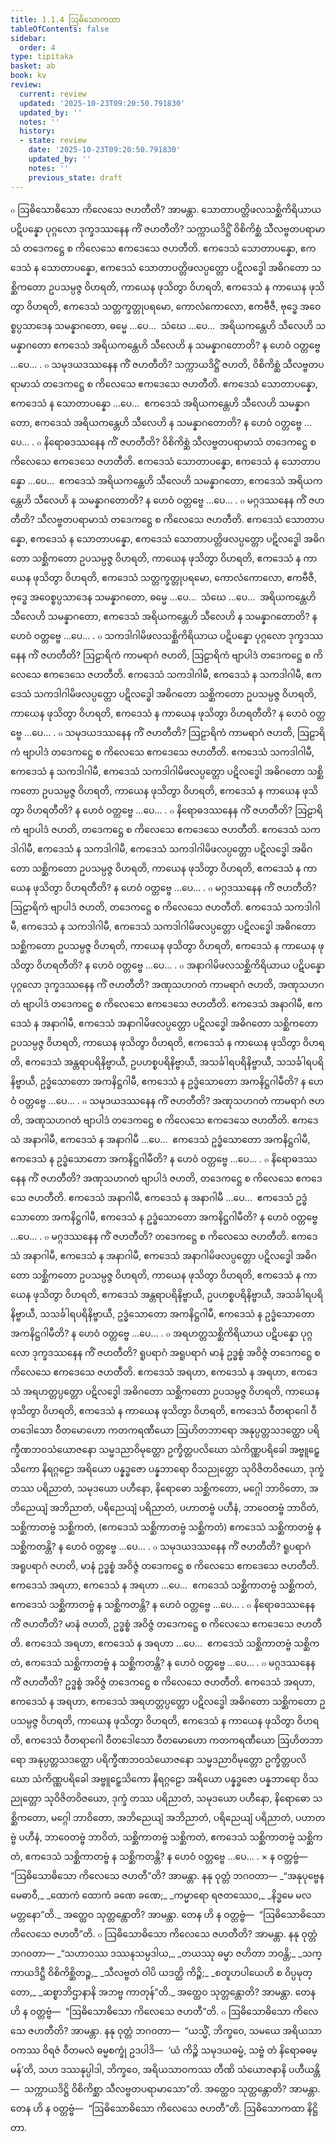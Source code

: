 ```yaml
---
title: 1.1.4 ဩဓိသောကထာ
tableOfContents: false
sidebar:
  order: 4
type: tipitaka
basket: ab
book: kv
review:
  current: review
  updated: '2025-10-23T09:20:50.791830'
  updated_by: ''
  notes: ''
  history:
  - state: review
    date: '2025-10-23T09:20:50.791830'
    updated_by: ''
    notes: ''
    previous_state: draft
---
```



<ReviewStatus review={frontmatter.review} showDetails={true} />

<HypothesisAnnotation frontmatter={frontmatter} />

<DynamicBreadcrumb />

<Division number="274" book="kv" e="ch" v="32" p="87">

<Paragraph number="570" book="kv">
๐ ဩဓိသောဓိသော ကိလေသေ ဇဟတီတိ? အာမန္တာ. သောတာပတ္တိဖလသစ္ဆိကိရိယာယ ပဋိပန္နော ပုဂ္ဂလော ဒုက္ခဒဿနေန ကိံ ဇဟတီတိ? သက္ကာယဒိဋ္ဌိံ ဝိစိကိစ္ဆံ သီလဗ္ဗတပရာမာသံ တဒေကဋ္ဌေ စ ကိလေသေ ဧကဒေသေ ဇဟတီတိ. ဧကဒေသံ သောတာပန္နော, ဧကဒေသံ န သောတာပန္နော, ဧကဒေသံ သောတာပတ္တိဖလပ္ပတ္တော ပဋိလဒ္ဓေါ အဓိဂတော သစ္ဆိကတော ဥပသမ္ပဇ္ဇ ဝိဟရတိ, ကာယေန ဖုသိတွာ ဝိဟရတိ, ဧကဒေသံ န ကာယေန ဖုသိတွာ ဝိဟရတိ, ဧကဒေသံ သတ္တက္ခတ္တုပရမော, ကောလံကောလော, ဧကဗီဇီ, ဗုဒ္ဓေ အဝေစ္စပ္ပသာဒေန သမန္နာဂတော, ဓမ္မေ …ပေ…  သံဃေ …ပေ…  အရိယကန္တေဟိ သီလေဟိ သမန္နာဂတော ဧကဒေသံ အရိယကန္တေဟိ သီလေဟိ န သမန္နာဂတောတိ? န ဟေဝံ ဝတ္တဗ္ဗေ …ပေ… .
</Paragraph>

<Paragraph number="571" book="kv">
๐ သမုဒယဒဿနေန ကိံ ဇဟတီတိ? သက္ကာယဒိဋ္ဌိံ ဇဟတိ, ဝိစိကိစ္ဆံ သီလဗ္ဗတပရာမာသံ တဒေကဋ္ဌေ စ ကိလေသေ ဧကဒေသေ ဇဟတီတိ. ဧကဒေသံ သောတာပန္နော, ဧကဒေသံ န သောတာပန္နော …ပေ…  ဧကဒေသံ အရိယကန္တေဟိ သီလေဟိ သမန္နာဂတော, ဧကဒေသံ အရိယကန္တေဟိ သီလေဟိ န သမန္နာဂတောတိ? န ဟေဝံ ဝတ္တဗ္ဗေ …ပေ… .
</Paragraph>

<Paragraph number="572" book="kv">
๐ နိရောဓဒဿနေန ကိံ ဇဟတီတိ? ဝိစိကိစ္ဆံ သီလဗ္ဗတပရာမာသံ တဒေကဋ္ဌေ စ ကိလေသေ ဧကဒေသေ ဇဟတီတိ. ဧကဒေသံ သောတာပန္နော, ဧကဒေသံ န သောတာပန္နော …ပေ…  ဧကဒေသံ အရိယကန္တေဟိ သီလေဟိ သမန္နာဂတော, ဧကဒေသံ အရိယကန္တေဟိ သီလေဟိ န သမန္နာဂတောတိ? န ဟေဝံ ဝတ္တဗ္ဗေ …ပေ… .
</Paragraph>

<Paragraph number="573" book="kv">
๐ မဂ္ဂဒဿနေန ကိံ ဇဟတီတိ? သီလဗ္ဗတပရာမာသံ တဒေကဋ္ဌေ စ ကိလေသေ ဇဟတီတိ. ဧကဒေသံ သောတာပန္နော, ဧကဒေသံ န သောတာပန္နော, ဧကဒေသံ သောတာပတ္တိဖလပ္ပတ္တော ပဋိလဒ္ဓေါ အဓိဂတော သစ္ဆိကတော ဥပသမ္ပဇ္ဇ ဝိဟရတိ, ကာယေန ဖုသိတွာ ဝိဟရတိ, ဧကဒေသံ န ကာယေန ဖုသိတွာ ဝိဟရတိ, ဧကဒေသံ သတ္တက္ခတ္တုပရမော, ကောလံကောလော, ဧကဗီဇီ, ဗုဒ္ဓေ အဝေစ္စပ္ပသာဒေန သမန္နာဂတော, ဓမ္မေ …ပေ…  သံဃေ …ပေ…  အရိယကန္တေဟိ သီလေဟိ သမန္နာဂတော, ဧကဒေသံ အရိယကန္တေဟိ သီလေဟိ န သမန္နာဂတောတိ? န ဟေဝံ ဝတ္တဗ္ဗေ …ပေ… .
</Paragraph>

</Division>
<Division number="275" book="kv" e="ch" v="32" p="88">

<Paragraph number="574" book="kv">
๐ သကဒါဂါမိဖလသစ္ဆိကိရိယာယ ပဋိပန္နော ပုဂ္ဂလော ဒုက္ခဒဿနေန ကိံ ဇဟတီတိ? ဩဠာရိကံ ကာမရာဂံ ဇဟတိ, ဩဠာရိကံ ဗျာပါဒံ တဒေကဋ္ဌေ စ ကိလေသေ ဧကဒေသေ ဇဟတီတိ. ဧကဒေသံ သကဒါဂါမီ, ဧကဒေသံ န သကဒါဂါမီ, ဧကဒေသံ သကဒါဂါမိဖလပ္ပတ္တော ပဋိလဒ္ဓေါ အဓိဂတော သစ္ဆိကတော ဥပသမ္ပဇ္ဇ ဝိဟရတိ, ကာယေန ဖုသိတွာ ဝိဟရတိ, ဧကဒေသံ န ကာယေန ဖုသိတွာ ဝိဟရတီတိ? န ဟေဝံ ဝတ္တဗ္ဗေ …ပေ… .
</Paragraph>

<Paragraph number="575" book="kv">
๐ သမုဒယဒဿနေန ကိံ ဇဟတီတိ? ဩဠာရိကံ ကာမရာဂံ ဇဟတိ, ဩဠာရိကံ ဗျာပါဒံ တဒေကဋ္ဌေ စ ကိလေသေ ဧကဒေသေ ဇဟတီတိ. ဧကဒေသံ သကဒါဂါမီ, ဧကဒေသံ န သကဒါဂါမီ, ဧကဒေသံ သကဒါဂါမိဖလပ္ပတ္တော ပဋိလဒ္ဓေါ အဓိဂတော သစ္ဆိကတော ဥပသမ္ပဇ္ဇ ဝိဟရတိ, ကာယေန ဖုသိတွာ ဝိဟရတိ, ဧကဒေသံ န ကာယေန ဖုသိတွာ ဝိဟရတီတိ? န ဟေဝံ ဝတ္တဗ္ဗေ …ပေ… .
</Paragraph>

<Paragraph number="576" book="kv">
๐ နိရောဓဒဿနေန ကိံ ဇဟတီတိ? ဩဠာရိကံ ဗျာပါဒံ ဇဟတိ, တဒေကဋ္ဌေ စ ကိလေသေ ဧကဒေသေ ဇဟတီတိ. ဧကဒေသံ သကဒါဂါမီ, ဧကဒေသံ န သကဒါဂါမီ, ဧကဒေသံ သကဒါဂါမိဖလပ္ပတ္တော ပဋိလဒ္ဓေါ အဓိဂတော သစ္ဆိကတော ဥပသမ္ပဇ္ဇ ဝိဟရတိ, ကာယေန ဖုသိတွာ ဝိဟရတိ, ဧကဒေသံ န ကာယေန ဖုသိတွာ ဝိဟရတီတိ? န ဟေဝံ ဝတ္တဗ္ဗေ …ပေ… .
</Paragraph>

<Paragraph number="577" book="kv">
๐ မဂ္ဂဒဿနေန ကိံ ဇဟတီတိ? ဩဠာရိကံ ဗျာပါဒံ ဇဟတိ, တဒေကဋ္ဌေ စ ကိလေသေ ဇဟတီတိ. ဧကဒေသံ သကဒါဂါမီ, ဧကဒေသံ န သကဒါဂါမီ, ဧကဒေသံ သကဒါဂါမိဖလပ္ပတ္တော ပဋိလဒ္ဓေါ အဓိဂတော သစ္ဆိကတော ဥပသမ္ပဇ္ဇ ဝိဟရတိ, ကာယေန ဖုသိတွာ ဝိဟရတိ, ဧကဒေသံ န ကာယေန ဖုသိတွာ ဝိဟရတီတိ? န ဟေဝံ ဝတ္တဗ္ဗေ …ပေ… .
</Paragraph>

</Division>
<Division number="276" book="kv" e="ch" v="32" p="89">

<Paragraph number="578" book="kv">
๐ အနာဂါမိဖလသစ္ဆိကိရိယာယ ပဋိပန္နော ပုဂ္ဂလော ဒုက္ခဒဿနေန ကိံ ဇဟတီတိ? အဏုသဟဂတံ ကာမရာဂံ ဇဟတိ, အဏုသဟဂတံ ဗျာပါဒံ တဒေကဋ္ဌေ စ ကိလေသေ ဧကဒေသေ ဇဟတီတိ. ဧကဒေသံ အနာဂါမီ, ဧကဒေသံ န အနာဂါမီ, ဧကဒေသံ အနာဂါမိဖလပ္ပတ္တော ပဋိလဒ္ဓေါ အဓိဂတော သစ္ဆိကတော ဥပသမ္ပဇ္ဇ ဝိဟရတိ, ကာယေန ဖုသိတွာ ဝိဟရတိ, ဧကဒေသံ န ကာယေန ဖုသိတွာ ဝိဟရတိ, ဧကဒေသံ အန္တရာပရိနိဗ္ဗာယီ, ဥပဟစ္စပရိနိဗ္ဗာယီ, အသင်္ခါရပရိနိဗ္ဗာယီ, သသင်္ခါရပရိနိဗ္ဗာယီ, ဥဒ္ဓံသောတော အကနိဋ္ဌဂါမီ, ဧကဒေသံ န ဥဒ္ဓံသောတော အကနိဋ္ဌဂါမီတိ? န ဟေဝံ ဝတ္တဗ္ဗေ …ပေ… .
</Paragraph>

<Paragraph number="579" book="kv">
๐ သမုဒယဒဿနေန ကိံ ဇဟတီတိ? အဏုသဟဂတံ ကာမရာဂံ ဇဟတိ, အဏုသဟဂတံ ဗျာပါဒံ တဒေကဋ္ဌေ စ ကိလေသေ ဧကဒေသေ ဇဟတီတိ. ဧကဒေသံ အနာဂါမီ, ဧကဒေသံ န အနာဂါမီ …ပေ…  ဧကဒေသံ ဥဒ္ဓံသောတော အကနိဋ္ဌဂါမီ, ဧကဒေသံ န ဥဒ္ဓံသောတော အကနိဋ္ဌဂါမီတိ? န ဟေဝံ ဝတ္တဗ္ဗေ …ပေ… .
</Paragraph>

<Paragraph number="580" book="kv">
๐ နိရောဓဒဿနေန ကိံ ဇဟတီတိ? အဏုသဟဂတံ ဗျာပါဒံ ဇဟတိ, တဒေကဋ္ဌေ စ ကိလေသေ ဧကဒေသေ ဇဟတီတိ. ဧကဒေသံ အနာဂါမီ, ဧကဒေသံ န အနာဂါမီ …ပေ…  ဧကဒေသံ ဥဒ္ဓံသောတော အကနိဋ္ဌဂါမီ, ဧကဒေသံ န ဥဒ္ဓံသောတော အကနိဋ္ဌဂါမီတိ? န ဟေဝံ ဝတ္တဗ္ဗေ …ပေ… .
</Paragraph>

<Paragraph number="581" book="kv">
๐ မဂ္ဂဒဿနေန ကိံ ဇဟတီတိ? တဒေကဋ္ဌေ စ ကိလေသေ ဇဟတီတိ. ဧကဒေသံ အနာဂါမီ, ဧကဒေသံ န အနာဂါမီ, ဧကဒေသံ အနာဂါမိဖလပ္ပတ္တော ပဋိလဒ္ဓေါ အဓိဂတော သစ္ဆိကတော ဥပသမ္ပဇ္ဇ ဝိဟရတိ, ကာယေန ဖုသိတွာ ဝိဟရတိ, ဧကဒေသံ န ကာယေန ဖုသိတွာ ဝိဟရတိ, ဧကဒေသံ အန္တရာပရိနိဗ္ဗာယီ, ဥပဟစ္စပရိနိဗ္ဗာယီ, အသင်္ခါရပရိနိဗ္ဗာယီ, သသင်္ခါရပရိနိဗ္ဗာယီ, ဥဒ္ဓံသောတော အကနိဋ္ဌဂါမီ, ဧကဒေသံ န ဥဒ္ဓံသောတော အကနိဋ္ဌဂါမီတိ? န ဟေဝံ ဝတ္တဗ္ဗေ …ပေ… .
</Paragraph>

</Division>
<Division number="277" book="kv" e="ch" v="32" p="89">

<Paragraph number="582" book="kv">
๐ အရဟတ္တသစ္ဆိကိရိယာယ ပဋိပန္နော ပုဂ္ဂလော ဒုက္ခဒဿနေန ကိံ ဇဟတီတိ? ရူပရာဂံ အရူပရာဂံ မာနံ ဥဒ္ဓစ္စံ အဝိဇ္ဇံ တဒေကဋ္ဌေ စ ကိလေသေ ဧကဒေသေ ဇဟတီတိ. ဧကဒေသံ အရဟာ, ဧကဒေသံ န အရဟာ, ဧကဒေသံ အရဟတ္တပ္ပတ္တော ပဋိလဒ္ဓေါ အဓိဂတော သစ္ဆိကတော ဥပသမ္ပဇ္ဇ ဝိဟရတိ, ကာယေန ဖုသိတွာ ဝိဟရတိ, ဧကဒေသံ န ကာယေန ဖုသိတွာ ဝိဟရတိ, ဧကဒေသံ ဝီတရာဂေါ ဝီတဒေါသော ဝီတမောဟော ကတကရဏီယော ဩဟိတဘာရော အနုပ္ပတ္တသဒတ္ထော ပရိက္ခီဏဘဝသံယောဇနော သမ္မဒညာဝိမုတ္တော ဥက္ခိတ္တပလိဃော သံကိဏ္ဏပရိခေါ အဗ္ဗူဠှေသိကော နိရဂ္ဂဠော အရိယော ပန္နဒ္ဓဇော ပန္နဘာရော ဝိသညုတ္တော သုဝိဇိတဝိဇယော, ဒုက္ခံ တဿ ပရိညာတံ, သမုဒယော ပဟီနော, နိရောဓော သစ္ဆိကတော, မဂ္ဂေါ ဘာဝိတော, အဘိညေယျံ အဘိညာတံ, ပရိညေယျံ ပရိညာတံ, ပဟာတဗ္ဗံ ပဟီနံ, ဘာဝေတဗ္ဗံ ဘာဝိတံ, သစ္ဆိကာတဗ္ဗံ သစ္ဆိကတံ, (ဧကဒေသံ သစ္ဆိကာတဗ္ဗံ သစ္ဆိကတံ) ဧကဒေသံ သစ္ဆိကာတဗ္ဗံ န သစ္ဆိကတန္တိ? န ဟေဝံ ဝတ္တဗ္ဗေ …ပေ… .
</Paragraph>

<Paragraph number="583" book="kv">
๐ သမုဒယဒဿနေန ကိံ ဇဟတီတိ? ရူပရာဂံ အရူပရာဂံ ဇဟတိ, မာနံ ဥဒ္ဓစ္စံ အဝိဇ္ဇံ တဒေကဋ္ဌေ စ ကိလေသေ ဧကဒေသေ ဇဟတီတိ. ဧကဒေသံ အရဟာ, ဧကဒေသံ န အရဟာ …ပေ…  ဧကဒေသံ သစ္ဆိကာတဗ္ဗံ သစ္ဆိကတံ, ဧကဒေသံ သစ္ဆိကာတဗ္ဗံ န သစ္ဆိကတန္တိ? န ဟေဝံ ဝတ္တဗ္ဗေ …ပေ… .
</Paragraph>

<Paragraph number="584" book="kv">
๐ နိရောဓဒဿနေန ကိံ ဇဟတီတိ? မာနံ ဇဟတိ, ဥဒ္ဓစ္စံ အဝိဇ္ဇံ တဒေကဋ္ဌေ စ ကိလေသေ ဧကဒေသေ ဇဟတီတိ. ဧကဒေသံ အရဟာ, ဧကဒေသံ န အရဟာ …ပေ…  ဧကဒေသံ သစ္ဆိကာတဗ္ဗံ သစ္ဆိကတံ, ဧကဒေသံ သစ္ဆိကာတဗ္ဗံ န သစ္ဆိကတန္တိ? န ဟေဝံ ဝတ္တဗ္ဗေ …ပေ… .
</Paragraph>

<Paragraph number="585" book="kv">
๐ မဂ္ဂဒဿနေန ကိံ ဇဟတီတိ? ဥဒ္ဓစ္စံ အဝိဇ္ဇံ တဒေကဋ္ဌေ စ ကိလေသေ ဇဟတီတိ. ဧကဒေသံ အရဟာ, ဧကဒေသံ န အရဟာ, ဧကဒေသံ အရဟတ္တပ္ပတ္တော ပဋိလဒ္ဓေါ အဓိဂတော သစ္ဆိကတော ဥပသမ္ပဇ္ဇ ဝိဟရတိ, ကာယေန ဖုသိတွာ ဝိဟရတိ, ဧကဒေသံ န ကာယေန ဖုသိတွာ ဝိဟရတိ, ဧကဒေသံ ဝီတရာဂေါ ဝီတဒေါသော ဝီတမောဟော ကတကရဏီယော ဩဟိတဘာရော အနုပ္ပတ္တသဒတ္ထော ပရိက္ခီဏဘဝသံယောဇနော သမ္မဒညာဝိမုတ္တော ဥက္ခိတ္တပလိဃော သံကိဏ္ဏပရိခေါ အဗ္ဗူဠှေသိကော နိရဂ္ဂဠော အရိယော ပန္နဒ္ဓဇော ပန္နဘာရော ဝိသညုတ္တော သုဝိဇိတဝိဇယော, ဒုက္ခံ တဿ ပရိညာတံ, သမုဒယော ပဟီနော, နိရောဓော သစ္ဆိကတော, မဂ္ဂေါ ဘာဝိတော, အဘိညေယျံ အဘိညာတံ, ပရိညေယျံ ပရိညာတံ, ပဟာတဗ္ဗံ ပဟီနံ, ဘာဝေတဗ္ဗံ ဘာဝိတံ, သစ္ဆိကာတဗ္ဗံ သစ္ဆိကတံ, ဧကဒေသံ သစ္ဆိကာတဗ္ဗံ သစ္ဆိကတံ, ဧကဒေသံ သစ္ဆိကာတဗ္ဗံ န သစ္ဆိကတန္တိ? န ဟေဝံ ဝတ္တဗ္ဗေ …ပေ… .
</Paragraph>

</Division>
<Division number="278" book="kv" e="ch" v="32" p="91">

<Paragraph number="586" book="kv">
× န ဝတ္တဗ္ဗံ—  “ဩဓိသောဓိသော ကိလေသေ ဇဟတီ”တိ? အာမန္တာ. နနု ဝုတ္တံ ဘဂဝတာ—
</Paragraph>

<Paragraph number="587" type="verses" book="kv">
_“အနုပုဗ္ဗေန မေဓာဝီ,_  
_ထောကံ ထောကံ ခဏေ ခဏေ;_  
_ကမ္မာရော ရဇတဿေဝ,_  
_နိဒ္ဓမေ မလမတ္တနော”တိ._  

</Paragraph>

<Paragraph number="588" book="kv">
အတ္ထေဝ သုတ္တန္တောတိ? အာမန္တာ. တေန ဟိ န ဝတ္တဗ္ဗံ—  “ဩဓိသောဓိသော ကိလေသေ ဇဟတီ”တိ.
</Paragraph>

<Paragraph number="589" book="kv">
๐ ဩဓိသောဓိသော ကိလေသေ ဇဟတီတိ? အာမန္တာ. နနု ဝုတ္တံ ဘဂဝတာ—
</Paragraph>

<Paragraph number="590" type="verses" book="kv">
_“သဟာဝဿ ဒဿနသမ္ပဒါယ,_  
_တယဿု ဓမ္မာ ဇဟိတာ ဘဝန္တိ;_  
_သက္ကာယဒိဋ္ဌီ ဝိစိကိစ္ဆိတဉ္စ,_  
_သီလဗ္ဗတံ ဝါပိ ယဒတ္ထိ ကိဉ္စိ;_  
_စတူဟပါယေဟိ စ ဝိပ္ပမုတ္တော,_  
_ဆစ္စာဘိဌာနာနိ အဘဗ္ဗ ကာတုန်”တိ._  

</Paragraph>

<Paragraph number="591" book="kv">
အတ္ထေဝ သုတ္တန္တောတိ? အာမန္တာ. တေန ဟိ န ဝတ္တဗ္ဗံ—  “ဩဓိသောဓိသော ကိလေသေ ဇဟတီ”တိ.
</Paragraph>

<Paragraph number="592" book="kv">
๐ ဩဓိသောဓိသော ကိလေသေ ဇဟတီတိ? အာမန္တာ. နနု ဝုတ္တံ ဘဂဝတာ—  “ယသ္မိံ, ဘိက္ခဝေ, သမယေ အရိယသာဝကဿ ဝိရဇံ ဝီတမလံ ဓမ္မစက္ခုံ ဥဒပါဒိ—  ‘ယံ ကိဉ္စိ သမုဒယဓမ္မံ, သဗ္ဗံ တံ နိရောဓဓမ္မန်’တိ, သဟ ဒဿနုပ္ပါဒါ, ဘိက္ခဝေ, အရိယသာဝကဿ တီဏိ သံယောဇနာနိ ပဟီယန္တိ—  သက္ကာယဒိဋ္ဌိ ဝိစိကိစ္ဆာ သီလဗ္ဗတပရာမာသော”တိ. အတ္ထေဝ သုတ္တန္တောတိ? အာမန္တာ. တေန ဟိ န ဝတ္တဗ္ဗံ—  “ဩဓိသောဓိသော ကိလေသေ ဇဟတီ”တိ.

</Paragraph>
</Division>

<Paragraph number="593" type="center" book="kv">
ဩဓိသောကထာ နိဋ္ဌိတာ.
</Paragraph>